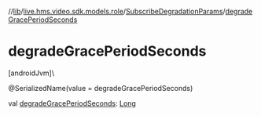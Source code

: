 //[lib](../../../index)/[live.hms.video.sdk.models.role](../index)/[SubscribeDegradationParams](index)/[degradeGracePeriodSeconds](degrade-grace-period-seconds)

# degradeGracePeriodSeconds

[androidJvm]\

@SerializedName(value = degradeGracePeriodSeconds)

val [degradeGracePeriodSeconds](degrade-grace-period-seconds): [Long](https://kotlinlang.org/api/latest/jvm/stdlib/kotlin/-long/index.html)
